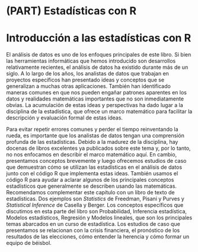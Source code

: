 # (PART) Estadísticas con R {-}

# Introducción a las estadísticas con R

El análisis de datos es uno de los enfoques principales de este libro. Si bien las herramientas informáticas que hemos introducido son desarrollos relativamente recientes, el análisis de datos ha existido durante más de un siglo. A lo largo de los años, los analistas de datos que trabajan en proyectos específicos han presentado ideas y conceptos que se generalizan a muchas otras aplicaciones. También han identificado maneras comunes en que nos pueden engañar patrones aparentes en los datos y realidades matemáticas importantes que no son inmediatamente obvias. La acumulación de estas ideas y perspectivas ha dado lugar a la disciplina de la estadística, que ofrece un marco matemático para facilitar la descripción y evaluación formal de estas ideas.

Para evitar repetir errores comunes y perder el tiempo reinventando la rueda, es importante que los analistas de datos tengan una comprensión profunda de las estadísticas. Debido a la madurez de la disciplina, hay docenas de libros excelentes ya publicados sobre este tema y, por lo tanto, no nos enfocamos en describir el marco matemático aquí. En cambio, presentamos conceptos brevemente y luego ofrecemos estudios de caso que demuestran cómo se utilizan las estadísticas en el análisis de datos junto con el código R que implementa estas ideas. También usamos el código R para ayudar a aclarar algunos de los principales conceptos estadísticos que generalmente se describen usando las matemáticas. Recomendamos complementar este capítulo con un libro de texto de estadísticas. Dos ejemplos son _Statistics_ de Freedman, Pisani y Purves y _Statistical Inference_ de Casella y Berger. Los conceptos específicos que discutimos en esta parte del libro son Probabilidad, Inferencia estadística, Modelos estadísticos, Regresión y Modelos lineales, que son los principales temas abarcados en un curso de estadística. Los estudios de caso que presentamos se relacionan con la crisis financiera, el pronóstico de los resultados de las elecciones, cómo entender la herencia y cómo formar un equipo de béisbol.

